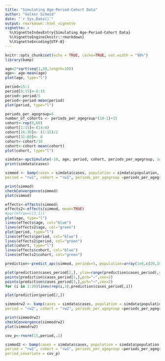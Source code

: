 ```yaml
---
title: "Simulating Age-Period-Cohort Data"
author: "Volker Schmid"
date: "`r Sys.Date()`"
output: rmarkdown::html_vignette
vignette: >
  %\VignetteIndexEntry{Simulating Age-Period-Cohort Data}
  %\VignetteEngine{knitr::rmarkdown}
  %\VignetteEncoding{UTF-8}
---
```


```r
knitr::opts_chunk$set(echo = TRUE, cache=TRUE, out.width = "90%")
library(bamp)
```

```r
age=2*sqrt(seq(1,20,length=10))
age<- age-mean(age)
plot(age, type="l")
```
```r
period=15:1
period[8:15]<-8:15
period<-period/5
period<-period-mean(period)
plot(period, type="l")
```
```r
periods_per_agegroup=5
number_of_cohorts <- periods_per_agegroup*(10-1)+15
cohort<-rep(0,60)
cohort[1:15]<-(14:0)
cohort[16:30]<- (1:15)/2
cohort[31:60]<- 8
cohort<-cohort/10
cohort<-cohort-mean(cohort)
plot(cohort, type="l")
```
```r
simdata<-apcSimulate(-10, age, period, cohort, periods_per_agegroup, 1e6)
print(simdata$cases)
```

```r
simmod <- bamp(cases = simdata$cases, population = simdata$population, age = "rw1", 
period = "rw1", cohort = "rw1", periods_per_agegroup =periods_per_agegroup)
```

```r
print(simmod)
checkConvergence(simmod)
plot(simmod)
```
```r
effects<-effects(simmod)
effects2<-effects(simmod, mean=TRUE)
#par(mfrow=c(3,1))
plot(age, type="l")
lines(effects$age, col="blue")
lines(effects2$age, col="green")
plot(period, type="l")
lines(effects$period, col="blue")
lines(effects2$period, col="green")
plot(cohort, type="l")
lines(effects$cohort, col="blue")
lines(effects2$cohort, col="green")
```

```r
prediction<-predict_apc(simmod, periods=5, population=array(1e6,c(20,10)))
```

```r
plot(prediction$cases_period[2,], ylim=range(prediction$cases_period),ylab="",pch=19)
points(prediction$cases_period[1,],pch="–",cex=2)
points(prediction$cases_period[3,],pch="–",cex=2)
for (i in 1:20)lines(rep(i,3),prediction$cases_period[,i])
```

```r
plot(prediction$period[2,])
```


```r
simmodrw2 <- bamp(cases = simdata$cases, population = simdata$population, age = "rw2", 
period = "rw2", cohort = "rw2", periods_per_agegroup =periods_per_agegroup)
```

```r
print(simmodrw2)
checkConvergence(simmodrw2)
plot(simmodrw2)
```

```r
cov_p<-rnorm(15,period,.1)
```


```r
simmod2 <- bamp(cases = simdata$cases, population = simdata$population, age = "rw1", 
period = "rw1", cohort = "rw1", periods_per_agegroup =periods_per_agegroup,
period_covariate = cov_p)
```
